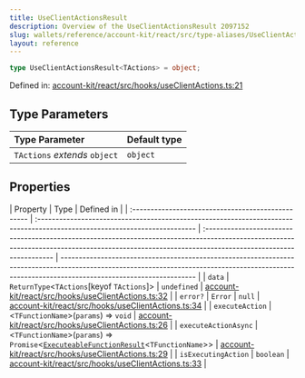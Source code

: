 ```yaml
---
title: UseClientActionsResult
description: Overview of the UseClientActionsResult 2097152
slug: wallets/reference/account-kit/react/src/type-aliases/UseClientActionsResult
layout: reference
---
```


```ts
type UseClientActionsResult<TActions> = object;
```

Defined in: [account-kit/react/src/hooks/useClientActions.ts:21](https://github.com/alchemyplatform/aa-sdk/blob/923a52171f7246172caf350853843e6680197da9/account-kit/react/src/hooks/useClientActions.ts#L21)

## Type Parameters

| Type Parameter                | Default type |
| :---------------------------- | :----------- |
| `TActions` _extends_ `object` | `object`     |

## Properties

| Property                                           | Type                                                                                                                       | Defined in                                                                                                                                                                                        |
| :------------------------------------------------- | :------------------------------------------------------------------------------------------------------------------------- | :------------------------------------------------------------------------------------------------------------------------------------------------------------------------------------------------ | ------------------------------------------------------------------------------------------------------------------------------------------------------------------------------------------------- |
| <a id="data" /> `data`                             | `ReturnType`\<`TActions`\[keyof `TActions`]>                                                                               | `undefined`                                                                                                                                                                                       | [account-kit/react/src/hooks/useClientActions.ts:32](https://github.com/alchemyplatform/aa-sdk/blob/923a52171f7246172caf350853843e6680197da9/account-kit/react/src/hooks/useClientActions.ts#L32) |
| <a id="error" /> `error?`                          | `Error`                                                                                                                    | `null`                                                                                                                                                                                            | [account-kit/react/src/hooks/useClientActions.ts:34](https://github.com/alchemyplatform/aa-sdk/blob/923a52171f7246172caf350853843e6680197da9/account-kit/react/src/hooks/useClientActions.ts#L34) |
| <a id="executeaction" /> `executeAction`           | \<`TFunctionName`>(`params`) => `void`                                                                                     | [account-kit/react/src/hooks/useClientActions.ts:26](https://github.com/alchemyplatform/aa-sdk/blob/923a52171f7246172caf350853843e6680197da9/account-kit/react/src/hooks/useClientActions.ts#L26) |
| <a id="executeactionasync" /> `executeActionAsync` | \<`TFunctionName`>(`params`) => `Promise`\<[`ExecuteableFunctionResult`](ExecuteableFunctionResult.mdx)\<`TFunctionName`>> | [account-kit/react/src/hooks/useClientActions.ts:29](https://github.com/alchemyplatform/aa-sdk/blob/923a52171f7246172caf350853843e6680197da9/account-kit/react/src/hooks/useClientActions.ts#L29) |
| <a id="isexecutingaction" /> `isExecutingAction`   | `boolean`                                                                                                                  | [account-kit/react/src/hooks/useClientActions.ts:33](https://github.com/alchemyplatform/aa-sdk/blob/923a52171f7246172caf350853843e6680197da9/account-kit/react/src/hooks/useClientActions.ts#L33) |
